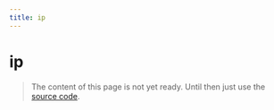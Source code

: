 ```yaml
---
title: ip
---
```


# ip

> The content of this page is not yet ready. Until then just use the [source code](https://github.com/fabian-hiller/valibot/blob/main/library/src/validations/ip/ip.ts).
